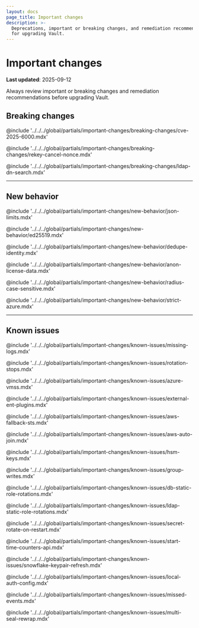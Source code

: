```yaml
---
layout: docs
page_title: Important changes
description: >-
  Deprecations, important or breaking changes, and remediation recommendations
  for upgrading Vault.
---
```


# Important changes

**Last updated**: 2025-09-12

Always review important or breaking changes and remediation recommendations
before upgrading Vault.


## Breaking changes

@include '../../../global/partials/important-changes/breaking-changes/cve-2025-6000.mdx'

@include '../../../global/partials/important-changes/breaking-changes/rekey-cancel-nonce.mdx'

@include '../../../global/partials/important-changes/breaking-changes/ldap-dn-search.mdx'

---

## New behavior

@include '../../../global/partials/important-changes/new-behavior/json-limits.mdx'

@include '../../../global/partials/important-changes/new-behavior/ed25519.mdx'

@include '../../../global/partials/important-changes/new-behavior/dedupe-identity.mdx'

@include '../../../global/partials/important-changes/new-behavior/anon-license-data.mdx'

@include '../../../global/partials/important-changes/new-behavior/radius-case-sensitive.mdx'

@include '../../../global/partials/important-changes/new-behavior/strict-azure.mdx'

---

## Known issues

@include '../../../global/partials/important-changes/known-issues/missing-logs.mdx'

@include '../../../global/partials/important-changes/known-issues/rotation-stops.mdx'

@include '../../../global/partials/important-changes/known-issues/azure-vmss.mdx'

@include '../../../global/partials/important-changes/known-issues/external-ent-plugins.mdx'

@include '../../../global/partials/important-changes/known-issues/aws-fallback-sts.mdx'

@include '../../../global/partials/important-changes/known-issues/aws-auto-join.mdx'

@include '../../../global/partials/important-changes/known-issues/hsm-keys.mdx'

@include '../../../global/partials/important-changes/known-issues/group-writes.mdx'

@include '../../../global/partials/important-changes/known-issues/db-static-role-rotations.mdx'

@include '../../../global/partials/important-changes/known-issues/ldap-static-role-rotations.mdx'

@include '../../../global/partials/important-changes/known-issues/secret-rotate-on-restart.mdx'

@include '../../../global/partials/important-changes/known-issues/start-time-counters-api.mdx'

@include '../../../global/partials/important-changes/known-issues/snowflake-keypair-refresh.mdx'

@include '../../../global/partials/important-changes/known-issues/local-auth-config.mdx'

@include '../../../global/partials/important-changes/known-issues/missed-events.mdx'

@include '../../../global/partials/important-changes/known-issues/multi-seal-rewrap.mdx'